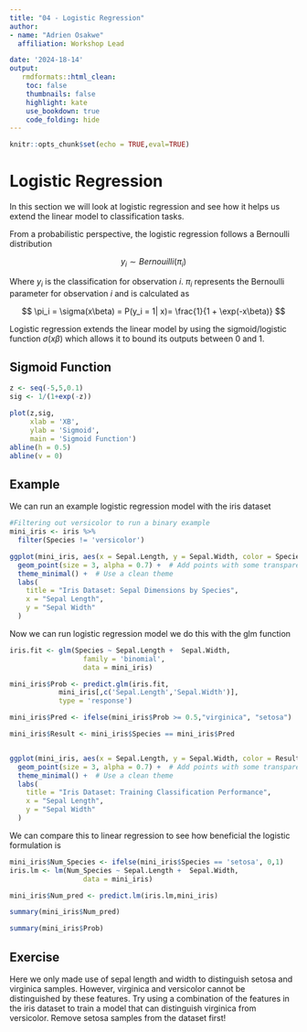 ---
title: "04 - Logistic Regression"
author: 
- name: "Adrien Osakwe"
  affiliation: Workshop Lead

date: '2024-18-14'
output:
   rmdformats::html_clean:
    toc: false
    thumbnails: false
    highlight: kate
    use_bookdown: true
    code_folding: hide
---

```{r, include=FALSE}
knitr::opts_chunk$set(echo = TRUE,eval=TRUE)
```

# Logistic Regression

In this section we will look at logistic regression and see how it helps us extend the linear model to classification tasks.

From a probabilistic perspective, the logistic regression follows a Bernoulli distribution

$$
y_i \sim Bernouilli(\pi_i)
$$

Where $y_i$ is the classification for observation $i$. $\pi_i$ represents the Bernoulli parameter for observation $i$ and is calculated as

$$
\pi_i = \sigma(x\beta) = P(y_i = 1| x)=  \frac{1}{1 + \exp(-x\beta)}
$$

Logistic regression extends the linear model by using the sigmoid/logistic function $\sigma(x\beta)$ which allows it to bound its outputs between 0 and 1.

## Sigmoid Function

```{r}
z <- seq(-5,5,0.1)
sig <- 1/(1+exp(-z))

plot(z,sig,
     xlab = 'XB',
     ylab = 'Sigmoid',
     main = 'Sigmoid Function')
abline(h = 0.5)
abline(v = 0)
```

## Example

We can run an example logistic regression model with the iris dataset

```{r}
#Filtering out versicolor to run a binary example
mini_iris <- iris %>%
  filter(Species != 'versicolor')

ggplot(mini_iris, aes(x = Sepal.Length, y = Sepal.Width, color = Species)) +
  geom_point(size = 3, alpha = 0.7) +  # Add points with some transparency
  theme_minimal() +  # Use a clean theme
  labs(
    title = "Iris Dataset: Sepal Dimensions by Species",
    x = "Sepal Length",
    y = "Sepal Width"
  )
```

Now we can run logistic regression model we do this with the glm function

```{r}
iris.fit <- glm(Species ~ Sepal.Length +  Sepal.Width,
                  family = 'binomial',
                  data = mini_iris)

mini_iris$Prob <- predict.glm(iris.fit,
            mini_iris[,c('Sepal.Length','Sepal.Width')],
            type = 'response')

mini_iris$Pred <- ifelse(mini_iris$Prob >= 0.5,"virginica", "setosa")

mini_iris$Result <- mini_iris$Species == mini_iris$Pred


ggplot(mini_iris, aes(x = Sepal.Length, y = Sepal.Width, color = Result)) +
  geom_point(size = 3, alpha = 0.7) +  # Add points with some transparency
  theme_minimal() +  # Use a clean theme
  labs(
    title = "Iris Dataset: Training Classification Performance",
    x = "Sepal Length",
    y = "Sepal Width"
  )
```

We can compare this to linear regression to see how beneficial the logistic formulation is

```{r}
mini_iris$Num_Species <- ifelse(mini_iris$Species == 'setosa', 0,1)
iris.lm <- lm(Num_Species ~ Sepal.Length +  Sepal.Width,
                  data = mini_iris)

mini_iris$Num_pred <- predict.lm(iris.lm,mini_iris)

summary(mini_iris$Num_pred)

summary(mini_iris$Prob)
```

## Exercise

Here we only made use of sepal length and width to distinguish setosa and virginica samples. However, virginica and versicolor cannot be distinguished by these features. Try using a combination of the features in the iris dataset to train a model that can distinguish virginica from versicolor. Remove setosa samples from the dataset first!
